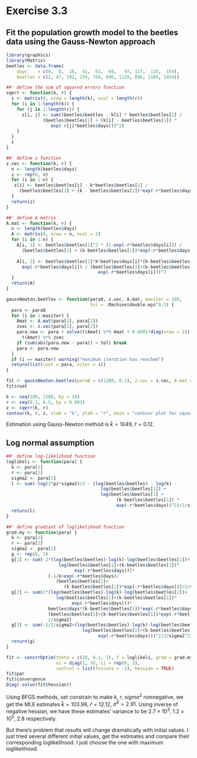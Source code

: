 # Exercise 3.3

## Fit the population growth model to the beetles data using the Gauss-Newton approach

```r
library(graphics)
library(Matrix)
beetles <- data.frame(
    days    = c(0,  8,  28,  41,  63,  69,   97, 117,  135,  154),
    beetles = c(2, 47, 192, 256, 768, 896, 1120, 896, 1184, 1024))

##' define the sum of squared errors function
sqerr <- function(k, r) {
  s <- matrix(0, nrow = length(k), ncol = length(r))
  for (i in 1:length(k)) {
    for (j in 1:length(r)) {
      s[i, j] <- sum((beetles$beetles - k[i] * beetles$beetles[1] / 
              (beetles$beetles[1] + (k[i] - beetles$beetles[1]) * 
                 exp(-r[j]*beetles$days)))^2)
    }
  }
  s
}

##' define z function
z.vec <- function(k, r) {
  n <- length(beetles$days)
  z <- rep(0, n)
  for (i in 1:n) {
   z[i] <- beetles$beetles[i] - k*beetles$beetles[1] / 
     (beetles$beetles[1] + (k - beetles$beetles[1])*exp(-r*beetles$days[i])) 
  }
  return(z)
}

##' define A matrix
A.mat <- function(k, r) {
  n <- length(beetles$days)
  A <- matrix(0, nrow = n, ncol = 2)
  for (i in 1:n) {
    A[i, 1] <- beetles$beetles[1]^2 * (1-exp(-r*beetles$days[i])) / 
      (beetles$beetles[1] + (k-beetles$beetles[1])*exp(-r*beetles$days[i]))^2
    
    A[i, 2] <- beetles$beetles[1]*k*beetles$days[i]*(k-beetles$beetles[1]) * 
      exp(-r*beetles$days[i]) / (beetles$beetles[1]+(k-beetles$beetles[1]) * 
                                   exp(-r*beetles$days[i]))^2
  }
  return(A)
}

gaussNewton.beetles <- function(para0, z.vec, A.mat, maxiter = 100, 
                                tol = .Machine$double.eps^0.5) {
  para <- para0
  for (i in 1:maxiter) {
    Amat <- A.mat(para[1], para[2])
    zvec <- z.vec(para[1], para[2])
    para.new <- para + solve(t(Amat) %*% Amat + 0.0001*diag(nrow = 2)) %*% 
      t(Amat) %*% zvec
    if (sum(abs(para.new - para)) < tol) break
    para <- para.new
  }
  if (i == maxiter) warning("maximum iteration has reached")
  return(list(root = para, niter = i))
}

fit <- gaussNewton.beetles(para0 = c(1200, 0.1), z.vec = z.vec, A.mat = A.mat)
fit$root

k <- seq(100, 1500, by = 10)
r <- seq(0.1, 0.5, by = 0.001)
z <- sqerr(k, r)
contour(k, r, z, xlab = "k", ylab = "r", main = "contour plot for squared error")
```

Estimation using Gauss-Newton method is $\hat{k} = 1049$, $\hat{r} = 0.12$. 

## Log normal assumption

```r
##' define log-likelihood function
loglikeli <- function(para) {
  k <- para[1]
  r <- para[2]
  sigma2 <- para[3]
  l <- sum(-log(2*pi*sigma2)/2 - (log(beetles$beetles) - log(k) - 
                                    log(beetles$beetles[1]) + 
                                    log(beetles$beetles[1] + 
                                          (k-beetles$beetles[1]) * 
                                          exp(-r*beetles$days))^2)/2/sigma2)
  return(l)
}

##' define gradiant of loglikelihood function
grad.my <- function(para) {
  k <- para[1]
  r <- para[2]
  sigma2 <- para[3]
  g <- rep(0, 3)
  g[1] <- sum(-2*(log(beetles$beetles)-log(k)-log(beetles$beetles[1])+
                    log(beetles$beetles[1]+(k-beetles$beetles[1])*
                          exp(-r*beetles$days)))*
                (-1/k+exp(-r*beetles$days)/
                   (beetles$beetles[1]+
                      (k-beetles$beetles[1])*exp(-r*beetles$days)))/2/sigma2)
  g[2] <- sum(2*(log(beetles$beetles)-log(k)-log(beetles$beetles[1])+
                   log(beetles$beetles[1]+(k-beetles$beetles[1])*
                         exp(-r*beetles$days)))*
                beetles$days*(k-beetles$beetles[1])*exp(-r*beetles$days)/
                (beetles$beetles[1]+(k-beetles$beetles[1])*exp(-r*beetles$days))/
                2/sigma2)
  g[3] <- sum(-1/2/sigma2+(log(beetles$beetles)-log(k)-log(beetles$beetles[1])+
                             log(beetles$beetles[1]+(k-beetles$beetles[1])*
                                   exp(-r*beetles$days)))^2/2/sigma2^2)
  return(g)
}

fit <- constrOptim(theta = c(10, 0.1, 1), f = loglikeli, grad = grad.my, 
                   ui = diag(1, 3), ci = rep(0, 3), 
                   control = list(fnscale = -1), hessian = TRUE)
fit$par
fit$convergence
Diag(-solve(fit$hessian))
```

Using BFGS methods, set constrain to make $k$, $r$, $sigma^2$ nonnegative, we 
get the MLE estimates $\hat{k} = 103.98$, $\hat{r} = 12.12$, $\hat{\sigma}^2 = 2.91$. 
Using inverse of negative hessian, we have these estimates' variance to be 
$2.7\times 10^3$, $1.2\times 10^5$, $2.8$ respectively.

But there's problem that results will change dramatically with initial values. 
I just tried several different initial values, get the estimates and compare 
their corresponding loglikelihood. I just choose the one with maximum loglikelihood.